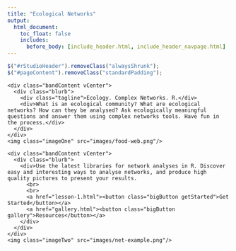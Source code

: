 ```yaml
---
title: "Ecological Networks"
output:
  html_document:
    toc_float: false
    includes:
      before_body: [include_header.html, include_header_navpage.html]
---
```



```js
$("#rStudioHeader").removeClass("alwaysShrunk");
$("#pageContent").removeClass("standardPadding");
```


<!--html_preserve-->

<div id="homeContent">
  <div class="band full blue first rightText">
    <div class="bandContent vCenter">
      <div class="blurb">
        <div class="tagline">Ecology. Complex Networks. R.</div>
        <div>What is an ecological community? What are ecological networks? How can they be analysed? Ask ecologically meaningful questions and answer them using complex networks tools. Have fun in the process.</div>
      </div>
    </div>
    <img class="imageOne" src="images/food-web.png"/>
  </div>

  <div class="band full gray1 second leftText">
    <div class="bandContent vCenter">
      <div class="blurb">
        <div>Use the latest libraries for network analyses in R. Discover easy and interesting ways to analyse networks, and produce high quality pictures to present your results.
          <br> 
          <br>
          <a href="lesson-1.html"><button class="bigButton getStarted">Get Started</button></a>
          <a href="gallery.html"><button class="bigButton gallery">Resources</button></a>
        </div>
      </div>
    </div>
    <img class="imageTwo" src="images/net-example.png"/>
  </div>


</div>

<!--/html_preserve-->
